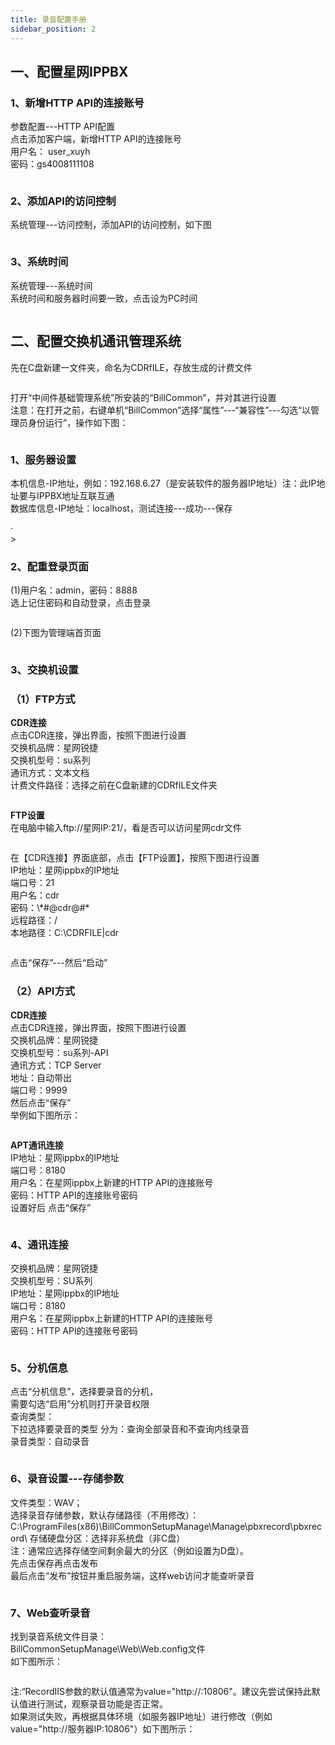 ```yaml
---
title: 录音配置手册
sidebar_position: 2
---
```



## 一、配置星网IPPBX
### 1、新增HTTP API的连接账号
<p>
参数配置---HTTP API配置<br />
点击添加客户端，新增HTTP API的连接账号<br />
用户名： <span class="red">user_xuyh</span><br />
密码：<span class="red">gs4008111108</span>
</p>
<img src={require('@site/static/img/softwareInstall/Standalone/Starnet/2/1.png').default} alt="" />


### 2、添加API的访问控制
<p>
系统管理---访问控制，添加API的访问控制，如下图
</p>
<img src={require('@site/static/img/softwareInstall/Standalone/Starnet/2/2.png').default} alt=""/>


### 3、系统时间
<p>
系统管理---系统时间<br />
系统时间和服务器时间要一致，点击设为PC时间
</p>
<img src={require('@site/static/img/softwareInstall/Standalone/Starnet/2/3.png').default} alt=""/>


## 二、配置交换机通讯管理系统
<p>
先在C盘新建一文件夹，命名为CDRfILE，存放生成的计费文件
</p>
<img src={require('@site/static/img/softwareInstall/Standalone/Starnet/2/4.png').default} alt=""/>


<p>
打开“中间件基础管理系统”所安装的“BillCommon”，并对其进行设置<br />
<span class="red">注意：在打开之前，右键单机“BillCommon”选择“属性”---“兼容性”---勾选“以管理员身份运行”，操作如下图：</span>
</p>
<img src={require('@site/static/img/softwareInstall/Standalone/Starnet/2/5.png').default} alt=""/>


### 1、服务器设置
<p>
本机信息-IP地址，例如：192.168.6.27（是安装软件的服务器IP地址）<span class="red">注：此IP地址要与IPPBX地址互联互通</span><br />
数据库信息-IP地址：localhost，测试连接---成功---保存
</p>
<img src={require('@site/static/img/softwareInstall/Standalone/Starnet/2/6.png').default} alt=""/>·<br />>
<img src={require('@site/static/img/softwareInstall/Standalone/Starnet/2/7.png').default} alt=""/>

### 2、配重登录页面
<p>
(1)用户名：admin，密码：8888<br />
选上记住密码和自动登录，点击登录
</p>
<img src={require('@site/static/img/softwareInstall/Standalone/Starnet/2/8.png').default} alt=""/>



<p>
(2)下图为管理端首页面
</p>
<img src={require('@site/static/img/softwareInstall/Standalone/Starnet/2/9.png').default} alt=""/>


### 3、交换机设置
### （1）FTP方式
<p>
<strong>CDR连接</strong><br />
点击CDR连接，弹出界面，按照下图进行设置<br />
交换机品牌：<span class="red">星网锐捷</span><br />
交换机型号：<span class="red">su系列</span><br />
通讯方式：<span class="red">文本文档</span><br />
计费文件路径：<span class="red">选择之前在C盘新建的CDRfILE文件夹</span><br />
</p>
<img src={require('@site/static/img/softwareInstall/Standalone/Starnet/2/10.png').default} alt=""/>

<p>
<strong>FTP设置</strong><br />
在电脑中输入ftp://星网IP:21/，看是否可以访问星网cdr文件
</p>
<img src={require('@site/static/img/softwareInstall/Standalone/Starnet/2/11.png').default} alt=""/>


<p>
在【CDR连接】界面底部，点击【FTP设置】，按照下图进行设置<br />
IP地址：<span class="red">星网ippbx的IP地址</span><br />
端口号：<span class="red">21</span><br />
用户名：<span class="red">cdr</span><br />
密码：<span class="red">\*#@cdr@#*</span><br />
远程路径：<span class="red">/</span><br />
本地路径：<span class="red">C:\CDRFILE|cdr</span><br />
</p>
<img src={require('@site/static/img/softwareInstall/Standalone/Starnet/2/12.png').default} alt=""/>

<p>
点击“保存”---然后“启动”
</p>

### （2）API方式
<p>
<strong>CDR连接</strong><br />
点击CDR连接，弹出界面，按照下图进行设置<br />
交换机品牌：<span class="red">星网锐捷</span><br />
交换机型号：<span class="red">su系列-API</span><br />
通讯方式：<span class="red">TCP Server</span><br />
地址：<span class="red">自动带出</span><br />
端口号：<span class="red">9999</span><br />
然后点击“保存”<br />
举例如下图所示：
</p>
<img src={require('@site/static/img/softwareInstall/Standalone/Starnet/2/13.png').default} alt=""/>

<p>
<strong>APT通讯连接</strong><br />
IP地址：<span class="red">星网ippbx的IP地址</span><br />
端口号：<span class="red">8180</span><br />
用户名：<span class="red">在星网ippbx上新建的HTTP API的连接账号</span><br />
密码：<span class="red">HTTP API的连接账号密码</span><br />
设置好后 点击“保存”
</p>
<img src={require('@site/static/img/softwareInstall/Standalone/Starnet/2/14.png').default} alt=""/>


### 4、通讯连接
<p>
交换机品牌：<span class="red">星网锐捷</span><br />
交换机型号：<span class="red">SU系列</span><br />
IP地址：<span class="red">星网ippbx的IP地址</span><br />
端口号：<span class="red">8180</span><br />
用户名：<span class="red">在星网ippbx上新建的HTTP API的连接账号</span><br />
密码：<span class="red">HTTP API的连接账号密码</span><br />
</p>
<img src={require('@site/static/img/softwareInstall/Standalone/Starnet/2/15.png').default} alt=""/>


### 5、分机信息
<p>
点击“分机信息”，选择要录音的分机，<br />
需要勾选“启用”分机则打开录音权限<br />
查询类型：<br />
下拉选择要录音的类型 分为：查询全部录音和不查询内线录音<br />
录音类型：自动录音
</p>
<img src={require('@site/static/img/softwareInstall/Standalone/Starnet/2/16.png').default} alt=""/>


### 6、录音设置---存储参数
<p>
文件类型：WAV；<br />
选择录音存储参数，默认存储路径（不用修改）：
<span class="red">
C:\ProgramFiles(x86)\BillCommonSetupManage\Manage\pbxrecord\pbxrecord\
</span>
存储硬盘分区：选择非系统盘（非C盘）<br />
<span class="red">注：通常应选择存储空间剩余最大的分区（例如设置为D盘）。</span><br />先点击保存再点击发布<br />
<span class="red">最后点击“发布”按钮并重启服务端，这样web访问才能查听录音</span>
</p>
<img src={require('@site/static/img/softwareInstall/Standalone/Starnet/2/17.png').default} alt=""/>


### 7、Web查听录音
<p>
找到录音系统文件目录：	<br />
BillCommonSetupManage\Web\Web.config文件<br />
如下图所示：
</p>
<img src={require('@site/static/img/softwareInstall/Standalone/Starnet/2/18.png').default} alt=""/>

<p class="red">
注:“RecordIIS参数的默认值通常为value="ht<span>tp</span>://:10806"。建议先尝试保持此默认值进行测试，观察录音功能是否正常。<br />
如果测试失败，再根据具体环境（如服务器IP地址）进行修改（例如value="ht<span>tp</span>://服务器IP:10806"）如下图所示：
</p>
<img src={require('@site/static/img/softwareInstall/Standalone/Starnet/2/19.png').default} alt=""/>

